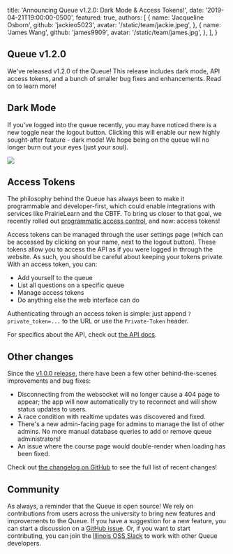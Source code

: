 
  title: 'Announcing Queue v1.2.0: Dark Mode & Access Tokens!',
  date: '2019-04-21T19:00:00-0500',
  featured: true,
  authors: [
    {
      name: 'Jacqueline Osborn',
      github: 'jackieo5023',
      avatar: '/static/team/jackie.jpeg',
    },
    {
      name: 'James Wang',
      github: 'james9909',
      avatar: '/static/team/james.jpg',
    },
  ],
}


## Queue v1.2.0

We've released v1.2.0 of the Queue! This release includes dark mode, API access tokens, and a bunch of smaller bug fixes and enhancements. Read on to learn more!

## Dark Mode

If you've logged into the queue recently, you may have noticed there is a new toggle near the logout button. Clicking this will enable our new highly sought-after feature - dark mode! We hope being on the queue will no longer burn out your eyes (just your soul).

<Image
  src="/static/blog/dark-mode/dark-mode-view.jpg"
  caption="Dark mode"
  shadow
/>

## Access Tokens

The philosophy behind the Queue has always been to make it programmable and developer-first, which could enable integrations with services like PrairieLearn and the CBTF. To bring us closer to that goal, we recently rolled out [programmatic access control](/blog/confidential-queues-programmatic-admission-control), and now: access tokens!

Access tokens can be managed through the user settings page (which can be accessed by clicking on your name, next to the logout button). These tokens allow you to access the API as if you were logged in through the website. As such, you should be careful about keeping your tokens private. With an access token, you can:

- Add yourself to the queue
- List all questions on a specific queue
- Manage access tokens
- Do anything else the web interface can do

Authenticating through an access token is simple: just append `?private_token=...` to the URL or use the `Private-Token` header.

For specifics about the API, check out [the API docs](https://github.com/illinois/queue/blob/master/doc/API.md).

## Other changes

Since the [v1.0.0 release](confidential-queues-programmatic-admission-control), there have been a few other behind-the-scenes improvements and bug fixes:

- Disconnecting from the websocket will no longer cause a 404 page to appear; the app will now automatically try to reconnect and will show status updates to users.
- A race condition with realtime updates was discovered and fixed.
- There's a new admin-facing page for admins to manage the list of other admins. No more manual database queries to add or remove queue administrators!
- An issue where the course page would double-render when loading has been fixed.

Check out [the changelog on GitHub](https://github.com/illinois/queue/blob/master/CHANGELOG.md) to see the full list of recent changes!

## Community

As always, a reminder that the Queue is open source! We rely on contributions from users across the university to bring new features and improvements to the Queue. If you have a suggestion for a new feature, you can start a discussion on a [GitHub issue](https://github.com/illinois/queue/issues). Or, if you want to start contributing, you can join the [Illinois OSS Slack](https://illinois-oss.slack.com/) to work with other Queue developers.
